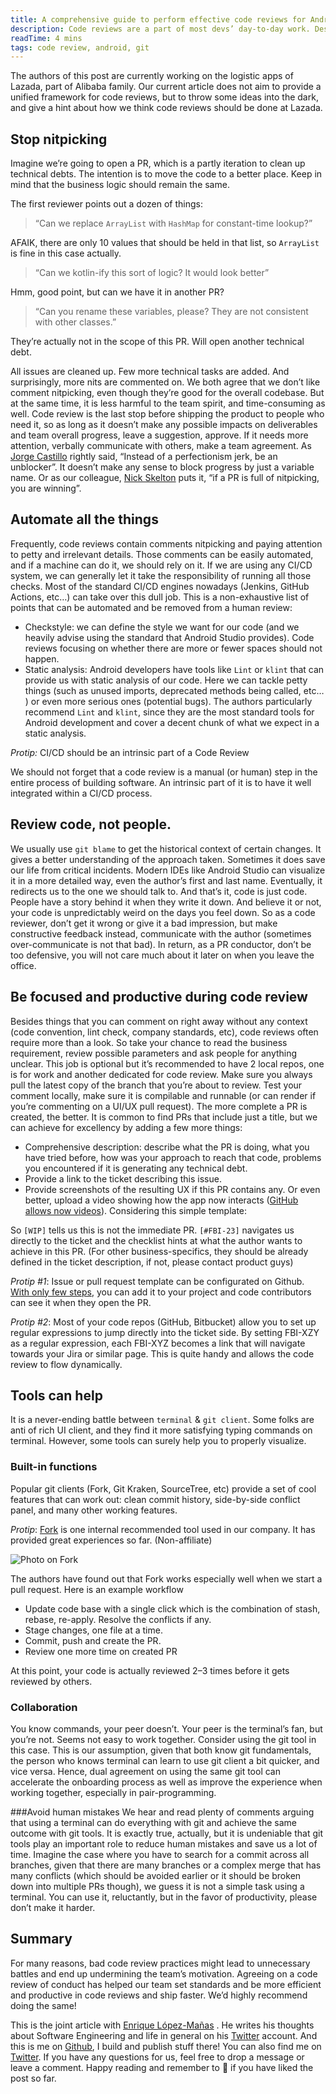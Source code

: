 ```yaml
---
title: A comprehensive guide to perform effective code reviews for Android developers
description: Code reviews are a part of most devs’ day-to-day work. Despite being a standard industry practice for many years, there are still lots of disagreements around how code reviews should be conducted. In this post, we’ll look at how our framework helps us get code reviews done efficiently.
readTime: 4 mins
tags: code review, android, git
---
```


The authors of this post are currently working on the logistic apps of Lazada, part of Alibaba family. Our current article does not aim to provide a unified framework for code reviews, but to throw some ideas into the dark, and give a hint about how we think code reviews should be done at Lazada.

## Stop nitpicking

Imagine we’re going to open a PR, which is a partly iteration to clean up technical debts. The intention is to move the code to a better place. Keep in mind that the business logic should remain the same.

The first reviewer points out a dozen of things:

>“Can we replace `ArrayList` with `HashMap` for constant-time lookup?”

AFAIK, there are only 10 values that should be held in that list, so `ArrayList` is fine in this case actually.

> “Can we kotlin-ify this sort of logic? It would look better”

Hmm, good point, but can we have it in another PR?

> “Can you rename these variables, please? They are not consistent with other classes.”

They’re actually not in the scope of this PR. Will open another technical debt.

All issues are cleaned up. Few more technical tasks are added. And surprisingly, more nits are commented on.
We both agree that we don’t like comment nitpicking, even though they’re good for the overall codebase. But at the same time, it is less harmful to the team spirit, and time-consuming as well.
Code review is the last stop before shipping the product to people who need it, so as long as it doesn’t make any possible impacts on deliverables and team overall progress, leave a suggestion, approve. If it needs more attention, verbally communicate with others, make a team agreement. As [Jorge Castillo](https://jorgecastillo.dev/a-letter-to-my-younger-self) rightly said, “Instead of a perfectionism jerk, be an unblocker”. It doesn’t make any sense to block progress by just a variable name. Or as our colleague, [Nick Skelton](https://medium.com/google-developer-experts/how-to-pull-request-d75ac81449a5) puts it, “if a PR is full of nitpicking, you are winning”.

## Automate all the things
Frequently, code reviews contain comments nitpicking and paying attention to petty and irrelevant details. Those comments can be easily automated, and if a machine can do it, we should rely on it. If we are using any CI/CD system, we can generally let it take the responsibility of running all those checks. Most of the standard CI/CD engines nowadays (Jenkins, GitHub Actions, etc…) can take over this dull job. This is a non-exhaustive list of points that can be automated and be removed from a human review:

- Checkstyle: we can define the style we want for our code (and we heavily advise using the standard that Android Studio provides). Code reviews focusing on whether there are more or fewer spaces should not happen.
- Static analysis: Android developers have tools like `Lint` or `klint` that can provide us with static analysis of our code. Here we can tackle petty things (such as unused imports, deprecated methods being called, etc… ) or even more serious ones (potential bugs). The authors particularly recommend `Lint` and `klint`, since they are the most standard tools for Android development and cover a decent chunk of what we expect in a static analysis.

*Protip:* CI/CD should be an intrinsic part of a Code Review

We should not forget that a code review is a manual (or human) step in the entire process of building software. An intrinsic part of it is to have it well integrated within a CI/CD process.

## Review code, not people.

We usually use `git blame` to get the historical context of certain changes. It gives a better understanding of the approach taken. Sometimes it does save our life from critical incidents. Modern IDEs like Android Studio can visualize it in a more detailed way, even the author’s first and last name. Eventually, it redirects us to the one we should talk to. And that’s it, code is just code. People have a story behind it when they write it down. And believe it or not, your code is unpredictably weird on the days you feel down. So as a code reviewer, don’t get it wrong or give it a bad impression, but make constructive feedback instead, communicate with the author (sometimes over-communicate is not that bad). In return, as a PR conductor, don’t be too defensive, you will not care much about it later on when you leave the office.

## Be focused and productive during code review
Besides things that you can comment on right away without any context (code convention, lint check, company standards, etc), code reviews often require more than a look. So take your chance to read the business requirement, review possible parameters and ask people for anything unclear. This job is optional but it’s recommended to have 2 local repos, one is for work and another dedicated for code review. Make sure you always pull the latest copy of the branch that you’re about to review. Test your comment locally, make sure it is compilable and runnable (or can render if you’re commenting on a UI/UX pull request).
The more complete a PR is created, the better. It is common to find PRs that include just a title, but we can achieve for excellency by adding a few more things:

- Comprehensive description: describe what the PR is doing, what you have tried before, how was your approach to reach that code, problems you encountered if it is generating any technical debt.
- Provide a link to the ticket describing this issue.
- Provide screenshots of the resulting UX if this PR contains any. Or even better, upload a video showing how the app now interacts ([GitHub allows now videos](https://docs.github.com/en/github/managing-your-work-on-github/file-attachments-on-issues-and-pull-requests)).
Considering this simple template:



<Gist id='422035112b3cd70eaf86efa9ac948b4a' />




So `[WIP]` tells us this is not the immediate PR. `[#FBI-23]` navigates us directly to the ticket and the checklist hints at what the author wants to achieve in this PR. (For other business-specifics, they should be already defined in the ticket description, if not, please contact product guys)

*Protip #1*: Issue or pull request template can be configurated on Github. [With only few steps](https://docs.github.com/en/communities/using-templates-to-encourage-useful-issues-and-pull-requests/creating-a-pull-request-template-for-your-repository), you can add it to your project and code contributors can see it when they open the PR.

*Protip #2*: Most of your code repos (GitHub, Bitbucket) allow you to set up regular expressions to jump directly into the ticket side. By setting FBI-XZY as a regular expression, each FBI-XYZ becomes a link that will navigate towards your Jira or similar page. This is quite handy and allows the code review to flow dynamically.

## Tools can help

It is a never-ending battle between `terminal` & `git client`. Some folks are anti of rich UI client, and they find it more satisfying typing commands on terminal. However, some tools can surely help you to properly visualize.

### Built-in functions
Popular git clients (Fork, Git Kraken, SourceTree, etc) provide a set of cool features that can work out: clean commit history, side-by-side conflict panel, and many other working features.

*Protip*: [Fork](https://git-fork.com/) is one internal recommended tool used in our company. It has provided great experiences so far. (Non-affiliate)

![Photo on [Fork](https://git-fork.com/)](https://miro.medium.com/max/700/0*Ez-_mtsvjz5ymPh0.jpg)


The authors have found out that Fork works especially well when we start a pull request. Here is an example workflow

- Update code base with a single click which is the combination of stash, rebase, re-apply. Resolve the conflicts if any.
- Stage changes, one file at a time.
- Commit, push and create the PR.
- Review one more time on created PR

At this point, your code is actually reviewed 2–3 times before it gets reviewed by others.

### Collaboration
You know commands, your peer doesn’t. Your peer is the terminal’s fan, but you’re not. Seems not easy to work together. Consider using the git tool in this case. This is our assumption, given that both know git fundamentals, the person who knows terminal can learn to use git client a bit quicker, and vice versa. Hence, dual agreement on using the same git tool can accelerate the onboarding process as well as improve the experience when working together, especially in pair-programming.

###Avoid human mistakes
We hear and read plenty of comments arguing that using a terminal can do everything with git and achieve the same outcome with git tools. It is exactly true, actually, but it is undeniable that git tools play an important role to reduce human mistakes and save us a lot of time. Imagine the case where you have to search for a commit across all branches, given that there are many branches or a complex merge that has many conflicts (which should be avoided earlier or it should be broken down into multiple PRs though), we guess it is not a simple task using a terminal. You can use it, reluctantly, but in the favor of productivity, please don’t make it harder.

## Summary
For many reasons, bad code review practices might lead to unnecessary battles and end up undermining the team’s motivation. Agreeing on a code review of conduct has helped our team set standards and be more efficient and productive in code reviews and ship faster. We’d highly recommend doing the same!

This is the joint article with [Enrique López-Mañas](https://twitter.com/eenriquelopez)
. He writes his thoughts about Software Engineering and life in general on his [Twitter](https://twitter.com/eenriquelopez) account. And this is me on [Github](https://github.com/fastphat), I build and publish stuff there! You can also find me on [Twitter](https://twitter.com/phatnhse). If you have any questions for us, feel free to drop a message or leave a comment. Happy reading and remember to 👏 if you have liked the post so far.